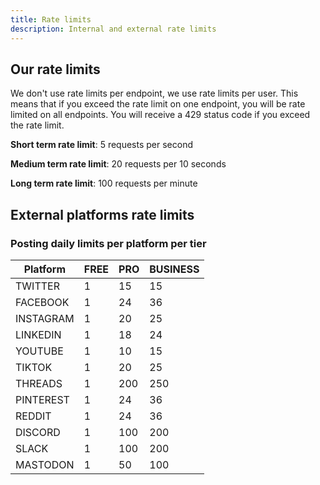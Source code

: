 ```yaml
---
title: Rate limits
description: Internal and external rate limits
---
```


## Our rate limits
<Note>
  We don't use rate limits per endpoint, we use rate limits per user. This means that if you exceed the rate limit on one endpoint, you will be rate limited on all endpoints. You will receive a 429 status code if you exceed the rate limit.
</Note>

**Short term rate limit**: 5 requests per second

**Medium term rate limit**: 20 requests per 10 seconds

**Long term rate limit**: 100 requests per minute


## External platforms rate limits
### Posting daily limits per platform per tier
| Platform | FREE | PRO | BUSINESS | 
| -------- | ---- | --- | -------- |
| TWITTER  | 1 | 15 | 15 |
| FACEBOOK  | 1 | 24 | 36 |
| INSTAGRAM  | 1 | 20 | 25 |
| LINKEDIN  | 1 | 18 | 24 |
| YOUTUBE  | 1 | 10 | 15 |
| TIKTOK  | 1 | 20 | 25 |
| THREADS  | 1 | 200 | 250 |
| PINTEREST  | 1 | 24 | 36 |
| REDDIT  | 1 | 24 | 36 |
| DISCORD  | 1 | 100 | 200 |
| SLACK  | 1 | 100 | 200 |
| MASTODON  | 1 | 50 | 100 |